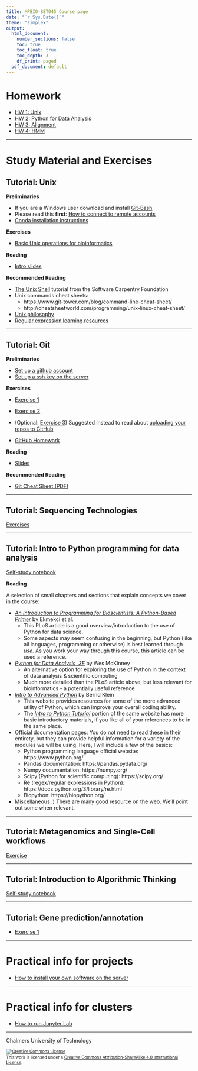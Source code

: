 ```yaml
---
title: MPBIO-BBT045 Course page
date: "`r Sys.Date()`"
theme: "simplex"
output:
  html_document:
    number_sections: false
    toc: true
    toc_float: true
    toc_depth: 3
    df_print: paged
  pdf_document: default
---
```


# Homework

* [HW 1: Unix](homework1)
* [HW 2: Python for Data Analysis](python_for_data_analysis/homework_python_intro.html)
* [HW 3: Alignment](alignment/homework.html)
* [HW 4: HMM](HMM/HMM_notebook.html)

<hr />


# Study Material and Exercises

## Tutorial: Unix

**Preliminaries**

* If you are a Windows user download and install [Git-Bash](https://gitforwindows.org)
* Please read this **first**: [How to connect to remote accounts](remote-hosts)
* [Conda installation instructions](unix/conda_install)

**Exercises**

* [Basic Unix operations for bioinformatics](unix-tasks)

**Reading**

* [Intro slides](unix-intro.pdf)

**Recommended Reading**

* [The Unix Shell](https://swcarpentry.github.io/shell-novice/) tutorial from the Software Carpentry Foundation
* Unix commands cheat sheets:
  * https://www.git-tower.com/blog/command-line-cheat-sheet/
  * http://cheatsheetworld.com/programming/unix-linux-cheat-sheet/
* [Unix philosophy](unix-philosophy)
* [Regular expression learning resources](regex)

<hr />


## Tutorial: Git

**Preliminaries**

* [Set up a github account](Git/github_account)
* [Set up a ssh key on the server](Git/github_SSH_key)

**Exercises**

* [Exercise 1](git-exercise-1)
* [Exercise 2](git-exercise-2)
* (Optional: [Exercise 3](git-exercise-3))  Suggested instead to read about [uploading your repos to GitHub](https://help.github.com/en/github/importing-your-projects-to-github/adding-an-existing-project-to-github-using-the-command-line)

* [GitHub Homework](Git/github_for_homework)

**Reading**

* [Slides](git-tutorial-chalmers.pdf)

**Recommended Reading**

* [Git Cheat Sheet (PDF)](https://github.github.com/training-kit/downloads/github-git-cheat-sheet.pdf)

<hr />


## Tutorial: Sequencing Technologies

[Exercises](seq_tech/seq_tech_tutorial.html)

<hr />


## Tutorial: Intro to Python programming for data analysis

[Self-study notebook](python_for_data_analysis/intro_python_data_analysis.html)

**Reading**

A selection of small chapters and sections that explain concepts we cover in the course:

- [*An Introduction to Programming for Bioscientists: A Python-Based Primer*](https://journals.plos.org/ploscompbiol/article?id=10.1371/journal.pcbi.1004867) by Ekmekci et al.
    - This PLoS article is a good overview/introduction to the use of Python for data science. 
    - Some aspects may seem confusing in the beginning, but Python (like all languages, programming or otherwise) is best learned through _use_. As you work your way through this course, this article can be used a reference. 

- [*Python for Data Analysis, 3E*](https://wesmckinney.com/book/) by Wes McKinney
    - An alternative option for exploring the use of Python in the context of data analysis & scientific computing
    - Much more detailed than the PLoS article above, but less relevant for bioinformatics - a potentially useful reference

- [*Intro to Advanced Python*](https://python-course.eu/advanced-python/) by Bernd Klein
    - This website provides resources for some of the more advanced utility of Python, which can improve your overall coding ability. 
    - The [*Intro to Python Tutorial*](https://python-course.eu/python-tutorial/) portion of the same website has more basic introductory materials, if you like all of your references to be in the same place. 

- Official documentation pages: You do not need to read these in their entirety, but they can provide helpful information for a variety of the modules we will be using. Here, I will include a few of the basics: 
    - Python programming language official website: https://www.python.org/
    - Pandas documentation: https://pandas.pydata.org/
    - Numpy documentation: https://numpy.org/
    - Scipy (Python for scientific computing): https://scipy.org/
    - Re (regex/regular expressions in Python): https://docs.python.org/3/library/re.html
    - Biopython: https://biopython.org/

- Miscellaneous :) There are many good resource on the web. We'll point out some when relevant.

<hr />

## Tutorial: Metagenomics and Single-Cell workflows

[Exercise](single_cell/sc_analysis.html)

<hr />


## Tutorial: Introduction to Algorithmic Thinking

[Self-study notebook](intro_to_algos/intro_to_algos.html)

<hr />


## Tutorial: Gene prediction/annotation
* [Exercise 1](gene-prediction-exercise.html)

<hr />


# Practical info for projects 

* [How to install your own software on the server](installing_software_on_the_server)

<hr />

# Practical info for clusters

* [How to run Jupyter Lab](Jupyter_and_Containers/Run_Jupyter.html)

<hr />

Chalmers University of Technology

<footer style="font-size:0.8em">

<a rel="license" href="http://creativecommons.org/licenses/by-sa/4.0/">
<img alt="Creative Commons License" style="border-width:0" src="https://i.creativecommons.org/l/by-sa/4.0/80x15.png" />
</a><br />This work is licensed under a <a rel="license" href="http://creativecommons.org/licenses/by-sa/4.0/">Creative Commons Attribution-ShareAlike 4.0 International License</a>.



</footer>
